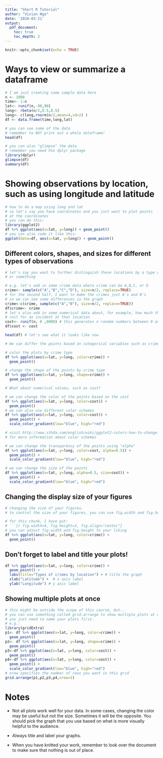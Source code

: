 ```yaml
---
title: "Short R Tutorial"
author: "Vivian Ngo"
date: '2020-03-21'
output: 
  pdf_document:
    toc: true 
    toc_depth: 2 
---
```


```r
knitr::opts_chunk$set(echo = TRUE)
```

# Ways to view or summarize a dataframe 

```r
# I am just creating some sample data here
n <- 1000
time<- 1:n
lat<- runif(n,-90,90) 
long<- rbeta(n/2,0.5,0.5) 
long<- c(long,rnorm(n/2,mean=4,sd=2) )
df <- data.frame(time,long,lat)
```

```r
# you can see some of the data 
# remember to NOT print out a whole dataframe!
head(df)
```

```r
# you can also "glimpse" the data
# remember you need hte dplyr package 
library(dplyr)
glimpse(df)
summary(df)
```

# Showing observations by location, such as using longitude and latitude 

```r
# how to do a map using long and lat 
# so let's say you have coordinates and you just want to plot points 
# at the coordinates 
# you can do this: 
library(ggplot2)
df %>% ggplot(aes(x=lat, y=long)) + geom_point()
# you can also code it like this: 
ggplot(data=df, aes(x=lat, y=long)) + geom_point()

```

## Different colors, shapes, and sizes for different types of observations 

```r
# let's say you want to further distinguish these locations by a type of crime 
# or something 

# e.g. let's add in some crime data where crime can be A,B,C, or D
crime<- sample(c("A","B","C","D"), size=n/2, replace=TRUE)
# for the second half, I want to make the crimes just A's and B's
# so we can see some differences in the graph
crime<-c(crime, sample(c("A","B"), size=n/2, replace=TRUE))
df$crime<- crime
# let's also add in some numerical data about, for example, how much the crime 
# cost for an incident at that location
cost<- runif(n, 0 ,9000) # this generates n random numbers between 0 and 9000
df$cost <- cost

head(df) # let's see what it looks like now

# We can differ the points based on categorical variables such as crime type

# color the plots by crime type 
df %>% ggplot(aes(x=lat, y=long, color=crime)) + 
  geom_point()

# change the shape of the points by crime type 
df %>% ggplot(aes(x=lat, y=long, shape=crime)) + 
  geom_point()

# What about numerical values, such as cost? 

# we can change the color of the points based on the cost 
df %>% ggplot(aes(x=lat, y=long, color=cost)) + 
  geom_point()
# we can also use different color schemes
df %>% ggplot(aes(x=lat, y=long, color=cost)) + 
  geom_point() +
  scale_color_gradient(low="blue", high="red")

# visit http://www.sthda.com/english/wiki/ggplot2-colors-how-to-change-colors-automatically-and-manually
# for more information about color schemes 

# we can change the transparency of the points using "alpha"
df %>% ggplot(aes(x=lat, y=long, color=cost, alpha=0.5)) + 
  geom_point() +
  scale_color_gradient(low="blue", high="red")

# we can change the size of the points
df %>% ggplot(aes(x=lat, y=long, alpha=0.5, size=cost)) + 
  geom_point() +
  scale_color_gradient(low="blue", high="red")
```

## Changing the display size of your figures

```r
# changing the size of your figures. 
# to control the size of your figures, you can use fig.width and fig.height in the chunk header. 

# for this chunk, I have put: 
# ```{r fig.width=4, fig.height=3, fig.align="center"}
# you can adjust fig.width and fig.height to your liking 
df %>% ggplot(aes(x=lat, y=long, color=crime)) + 
  geom_point()
```

## Don't forget to label and title your plots! 

```r
df %>% ggplot(aes(x=lat, y=long, color=crime)) + 
  geom_point() + 
  labs(title="Types of crimes by location") + # title the graph 
  xlab("Latitude") +  # x axis label
  ylab("Longitude") # y axis label 
```


## Showing multiple plots at once

```r
# this might be outside the scope of this course, but... 
# you can use something called grid.arrange to show multiple plots at once. 
# you just need to name your plots first.
# e.g.: 
library(gridExtra)
p1<- df %>% ggplot(aes(x=lat, y=long, color=crime)) + 
  geom_point()
p2<- df %>% ggplot(aes(x=lat, y=long, shape=crime)) + 
  geom_point()
p3<-df %>% ggplot(aes(x=lat, y=long, color=cost)) + 
  geom_point()
p4<-df %>% ggplot(aes(x=lat, y=long, color=cost)) + 
  geom_point() +
  scale_color_gradient(low="blue", high="red")
# nrow specifies the number of rows you want in this grid
grid.arrange(p1,p2,p3,p4,nrow=2)
```

# Notes 

- Not all plots work well for your data. In some cases, changing the color may be useful but not the size. Sometimes it will be the opposite. You should pick the graph that you use based on what is more visually helpful to the audience. 

- Always title and label your graphs. 

- When you have knitted your work, remember to look over the document to make sure that nothing is out of place. 

